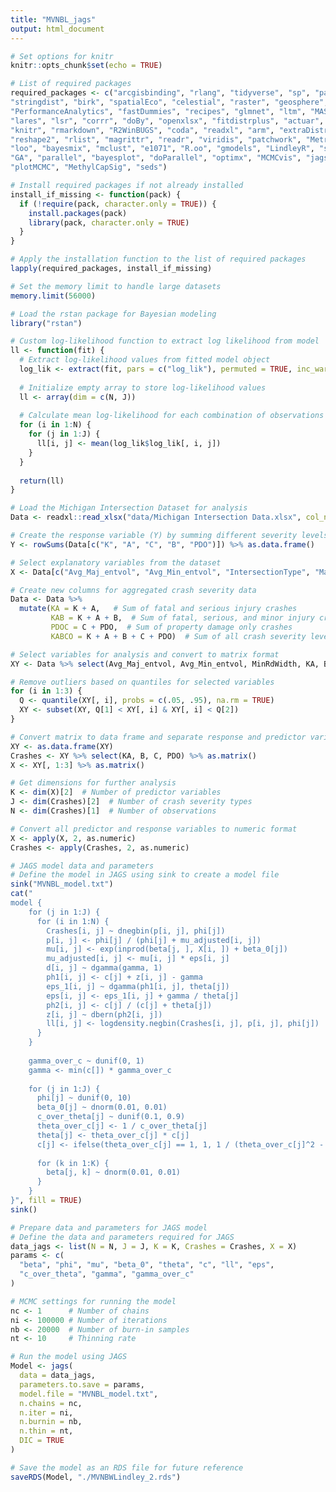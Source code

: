 ```yaml
---
title: "MVNBL_jags"
output: html_document
---
```


```r
# Set options for knitr
knitr::opts_chunk$set(echo = TRUE)
```

```r
# List of required packages
required_packages <- c("arcgisbinding", "rlang", "tidyverse", "sp", "parzer",
"stringdist", "birk", "spatialEco", "celestial", "raster", "geosphere", "corrplot",
"PerformanceAnalytics", "fastDummies", "recipes", "glmnet", "ltm", "MASS", "R2jags", "rsq",
"lares", "lsr", "corrr", "doBy", "openxlsx", "fitdistrplus", "actuar", "odbc", "RODBC", "Hmisc",
"knitr", "rmarkdown", "R2WinBUGS", "coda", "readxl", "arm", "extraDistr", "ggplot2",
"reshape2", "rlist", "magrittr", "readr", "viridis", "patchwork", "Metrics", "berryFunctions", 
"loo", "bayesmix", "mclust", "e1071", "R.oo", "gmodels", "LindleyR", "stats4", "numDeriv",
"GA", "parallel", "bayesplot", "doParallel", "optimx", "MCMCvis", "jagsUI", "tmvtnorm",
"plotMCMC", "MethylCapSig", "seds")

# Install required packages if not already installed
install_if_missing <- function(pack) {
  if (!require(pack, character.only = TRUE)) {
    install.packages(pack)
    library(pack, character.only = TRUE)
  }
}

# Apply the installation function to the list of required packages
lapply(required_packages, install_if_missing)

# Set the memory limit to handle large datasets
memory.limit(56000)

# Load the rstan package for Bayesian modeling
library("rstan")
```

```r
# Custom log-likelihood function to extract log likelihood from model
ll <- function(fit) {
  # Extract log-likelihood values from fitted model object
  log_lik <- extract(fit, pars = c("log_lik"), permuted = TRUE, inc_warmup = FALSE, include = TRUE) 
  
  # Initialize empty array to store log-likelihood values
  ll <- array(dim = c(N, J))
  
  # Calculate mean log-likelihood for each combination of observations and outcomes
  for (i in 1:N) {
    for (j in 1:J) {
      ll[i, j] <- mean(log_lik$log_lik[, i, j])
    }
  }
  
  return(ll)
}
```

```r
# Load the Michigan Intersection Dataset for analysis
Data <- readxl::read_xlsx("data/Michigan Intersection Data.xlsx", col_names = TRUE, sheet = "Sev")

# Create the response variable (Y) by summing different severity levels of crashes
Y <- rowSums(Data[c("K", "A", "C", "B", "PDO")]) %>% as.data.frame()

# Select explanatory variables from the dataset
X <- Data[c("Avg_Maj_entvol", "Avg_Min_entvol", "IntersectionType", "MajRdThru", "MajRdRT", "MajRdLT", "MajRdRec", "MinRdThru", "MinRdRT", "MinRdLT", "MinRdRec", "Skew", "Lighting", "MajRdDriveways", "MinRdDriveways", "MajApproachWithMTA", "MajNearestMTADist", "MajFarthestMTADist", "MinApproachesWithMTA", "MinNearestMTADist", "MinFarthestMTADist", "MajSidewalk", "MinSidewalk", "PedRampCurbCut", "MajRdWidth", "MinRdWidth", "MajRdApproachesWithSL", "ShortestMajRdSL", "MinRdApproachesWithSL", "ShortestMinRdSL", "MajRdBikeLane", "MinRdBikeLane", "MajRdBusStop", "MinRdBusStop", "MajRdParking", "MinRdParking", "MajRdMedian", "MajRdMedianWidth", "MinRdMedian", "MinRdMedianWidth", "PostSecondarySchool", "MajorLegSpeedLimit", "MajorLegOneWayIndicator", "MinorLegOneWayIndicator")] %>% as.data.frame()

# Create new columns for aggregated crash severity data
Data <- Data %>%
  mutate(KA = K + A,   # Sum of fatal and serious injury crashes
         KAB = K + A + B,  # Sum of fatal, serious, and minor injury crashes
         PDOC = C + PDO,  # Sum of property damage only crashes
         KABCO = K + A + B + C + PDO)  # Sum of all crash severity levels

# Select variables for analysis and convert to matrix format
XY <- Data %>% select(Avg_Maj_entvol, Avg_Min_entvol, MinRdWidth, KA, B, C, PDO) %>% as.matrix()

# Remove outliers based on quantiles for selected variables
for (i in 1:3) {
  Q <- quantile(XY[, i], probs = c(.05, .95), na.rm = TRUE)
  XY <- subset(XY, Q[1] < XY[, i] & XY[, i] < Q[2])
}

# Convert matrix to data frame and separate response and predictor variables
XY <- as.data.frame(XY)
Crashes <- XY %>% select(KA, B, C, PDO) %>% as.matrix()
X <- XY[, 1:3] %>% as.matrix()

# Get dimensions for further analysis
K <- dim(X)[2]  # Number of predictor variables
J <- dim(Crashes)[2]  # Number of crash severity types
N <- dim(Crashes)[1]  # Number of observations

# Convert all predictor and response variables to numeric format
X <- apply(X, 2, as.numeric)
Crashes <- apply(Crashes, 2, as.numeric)
```

```r
# JAGS model data and parameters
# Define the model in JAGS using sink to create a model file
sink("MVNBL_model.txt")
cat("
model { 
    for (j in 1:J) {
      for (i in 1:N) {
        Crashes[i, j] ~ dnegbin(p[i, j], phi[j])
        p[i, j] <- phi[j] / (phi[j] + mu_adjusted[i, j])
        mu[i, j] <- exp(inprod(beta[j, ], X[i, ]) + beta_0[j])
        mu_adjusted[i, j] <- mu[i, j] * eps[i, j]
        d[i, j] ~ dgamma(gamma, 1)
        ph1[i, j] <- c[j] + z[i, j] - gamma
        eps_1[i, j] ~ dgamma(ph1[i, j], theta[j])
        eps[i, j] <- eps_1[i, j] + gamma / theta[j]
        ph2[i, j] <- c[j] / (c[j] + theta[j])
        z[i, j] ~ dbern(ph2[i, j])
        ll[i, j] <- logdensity.negbin(Crashes[i, j], p[i, j], phi[j])
      }
    }
    
    gamma_over_c ~ dunif(0, 1)
    gamma <- min(c[]) * gamma_over_c
    
    for (j in 1:J) {
      phi[j] ~ dunif(0, 10)
      beta_0[j] ~ dnorm(0.01, 0.01)
      c_over_theta[j] ~ dunif(0.1, 0.9)
      theta_over_c[j] <- 1 / c_over_theta[j]
      theta[j] <- theta_over_c[j] * c[j]
      c[j] <- ifelse(theta_over_c[j] == 1, 1, 1 / (theta_over_c[j]^2 - 1))
      
      for (k in 1:K) {
        beta[j, k] ~ dnorm(0.01, 0.01)
      }
    }
}", fill = TRUE)
sink()
```

```r
# Prepare data and parameters for JAGS model
# Define the data and parameters required for JAGS
data_jags <- list(N = N, J = J, K = K, Crashes = Crashes, X = X)
params <- c(
  "beta", "phi", "mu", "beta_0", "theta", "c", "ll", "eps", 
  "c_over_theta", "gamma", "gamma_over_c"
)

# MCMC settings for running the model
nc <- 1      # Number of chains
ni <- 100000 # Number of iterations
nb <- 20000  # Number of burn-in samples
nt <- 10     # Thinning rate

# Run the model using JAGS
Model <- jags(
  data = data_jags,
  parameters.to.save = params,
  model.file = "MVNBL_model.txt",
  n.chains = nc,
  n.iter = ni,
  n.burnin = nb,
  n.thin = nt,
  DIC = TRUE
)

# Save the model as an RDS file for future reference
saveRDS(Model, "./MVNBWLindley_2.rds")
```